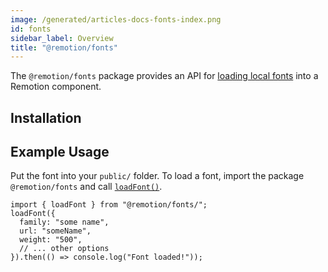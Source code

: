 ```yaml
---
image: /generated/articles-docs-fonts-index.png
id: fonts
sidebar_label: Overview
title: "@remotion/fonts"
---
```



The `@remotion/fonts` package provides an API for [loading local fonts](/docs/fonts) into a Remotion component.

## Installation

<Installation pkg="@remotion/fonts" />

## Example Usage

Put the font into your `public/` folder.
To load a font, import the package `@remotion/fonts` and call [`loadFont()`](/docs/fonts/load-font).

```tsx twoslash
import { loadFont } from "@remotion/fonts/";
loadFont({
  family: "some name",
  url: "someName",
  weight: "500",
  // ... other options
}).then(() => console.log("Font loaded!"));
```
